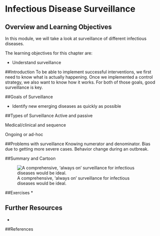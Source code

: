 # Infectious Disease Surveillance


## Overview and Learning Objectives
In this module, we will take a look at surveillance of different infectious diseases.


The learning objectives for this chapter are:

* Understand surveillance 


##Introduction
To be able to implement successful interventions, we first need to know what is actually happening. Once we implemented a control strategy, we also want to know how it works. For both of those goals, good surveillance is key.


##Goals of Surveillance

* Identify new emerging diseases as quickly as possible

##Types of Surveillance
Active and passive

Medical/clinical and sequence

Ongoing or ad-hoc

##Problems with surveillance
Knowing numerator and denominator. Bias due to getting more severe cases. Behavior change during an outbreak.


##Summary and Cartoon

![A comprehensive, 'always on' surveillance for infectious diseases would be ideal.](./images/xkcd-listening.png)


##Exercises
* 


## Further Resources
* 

##References

